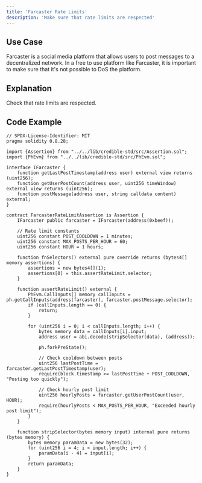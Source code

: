 ```yaml
---
title: 'Farcaster Rate Limits'
description: 'Make sure that rate limits are respected'
---
```


## Use Case

Farcaster is a social media platform that allows users to post messages to a decentralized network.
In a free to use platform like Farcaster, it is important to make sure that it's not possible to DoS the platform.

## Explanation

Check that rate limits are respected.

## Code Example

```solidity
// SPDX-License-Identifier: MIT
pragma solidity 0.8.28;

import {Assertion} from "../../lib/credible-std/src/Assertion.sol";
import {PhEvm} from "../../lib/credible-std/src/PhEvm.sol";

interface IFarcaster {
    function getLastPostTimestamp(address user) external view returns (uint256);
    function getUserPostCount(address user, uint256 timeWindow) external view returns (uint256);
    function postMessage(address user, string calldata content) external;
}

contract FarcasterRateLimitAssertion is Assertion {
    IFarcaster public farcaster = IFarcaster(address(0xbeef));

    // Rate limit constants
    uint256 constant POST_COOLDOWN = 1 minutes;
    uint256 constant MAX_POSTS_PER_HOUR = 60;
    uint256 constant HOUR = 1 hours;

    function fnSelectors() external pure override returns (bytes4[] memory assertions) {
        assertions = new bytes4[](1);
        assertions[0] = this.assertRateLimit.selector;
    }

    function assertRateLimit() external {
        PhEvm.CallInputs[] memory callInputs = ph.getCallInputs(address(farcaster), farcaster.postMessage.selector);
        if (callInputs.length == 0) {
            return;
        }

        for (uint256 i = 0; i < callInputs.length; i++) {
            bytes memory data = callInputs[i].input;
            address user = abi.decode(stripSelector(data), (address));

            ph.forkPreState();

            // Check cooldown between posts
            uint256 lastPostTime = farcaster.getLastPostTimestamp(user);
            require(block.timestamp >= lastPostTime + POST_COOLDOWN, "Posting too quickly");

            // Check hourly post limit
            uint256 hourlyPosts = farcaster.getUserPostCount(user, HOUR);
            require(hourlyPosts < MAX_POSTS_PER_HOUR, "Exceeded hourly post limit");
        }
    }

    function stripSelector(bytes memory input) internal pure returns (bytes memory) {
        bytes memory paramData = new bytes(32);
        for (uint256 i = 4; i < input.length; i++) {
            paramData[i - 4] = input[i];
        }
        return paramData;
    }
}
```